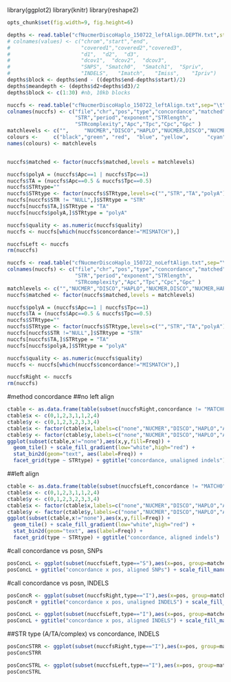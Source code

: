 library(ggplot2)
library(knitr)
library(reshape2)
```r
opts_chunk$set(fig.width=9, fig.height=6)
``` 

```r
depths <- read.table("cfNucmerDiscoHaplo_150722_leftAlign.DEPTH.txt",stringsAsFactors = F,sep='\t',header=T)
# colnames(values) <- c("chrom","start","end",
#                       "covered1","covered2","covered3",
#                       "d1",  "d2",  "d3",	
#                       "dcov1",  "dcov2",	"dcov3",
#                       "SNPS",	"Smatch0",	"Smatch1",	"Spriv",	
#                       "INDELS",	"Imatch",	"Imiss",	"Ipriv")
depths$block <- depths$end - ((depths$end-depths$start)/2)
depths$meandepth <- (depths$d2+depths$d3)/2
depths$block <- c(1:30) #nb, 10kb blocks

```

```r
nuccfs <- read.table("cfNucmerDiscoHaplo_150722_leftAlign.txt",sep="\t",stringsAsFactors = F)
colnames(nuccfs) <- c("file","chr","pos","type","concordance","matched","quality","length","alleles","complexity",
                      "STR","period","exponent","STRlength",
                      "STRcomplexity","Apc","Tpc","Cpc","Gpc" )
matchlevels <- c("",     "NUCMER","DISCO","HAPLO","NUCMER,DISCO","NUCMER,HAPLO","DISCO,HAPLO","NUCMER,DISCO,HAPLO")
colours <-     c("black","green", "red",  "blue", "yellow",      "cyan",        "magenta",     "white")
names(colours) <- matchlevels


nuccfs$matched <- factor(nuccfs$matched,levels = matchlevels)

nuccfs$polyA = (nuccfs$Apc==1 | nuccfs$Tpc==1)
nuccfs$TA = (nuccfs$Apc==0.5 & nuccfs$Tpc==0.5)
nuccfs$STRtype=""
nuccfs$STRtype <- factor(nuccfs$STRtype,levels=c("","STR","TA","polyA"))
nuccfs[nuccfs$STR != "NULL",]$STRtype = "STR"
nuccfs[nuccfs$TA,]$STRtype = "TA"
nuccfs[nuccfs$polyA,]$STRtype = "polyA"

nuccfs$quality <- as.numeric(nuccfs$quality)
nuccfs <- nuccfs[which(nuccfs$concordance!="MISMATCH"),]

nuccfsLeft <- nuccfs
rm(nuccfs)
``` 

```r
nuccfs <- read.table("cfNucmerDiscoHaplo_150722_noLeftAlign.txt",sep="\t",stringsAsFactors = F)
colnames(nuccfs) <- c("file","chr","pos","type","concordance","matched","quality","length","alleles","complexity",
                      "STR","period","exponent","STRlength",
                      "STRcomplexity","Apc","Tpc","Cpc","Gpc" )
matchlevels <- c("","NUCMER","DISCO","HAPLO","NUCMER,DISCO","NUCMER,HAPLO","DISCO,HAPLO","NUCMER,DISCO,HAPLO")
nuccfs$matched <- factor(nuccfs$matched,levels = matchlevels)

nuccfs$polyA = (nuccfs$Apc==1 | nuccfs$Tpc==1)
nuccfs$TA = (nuccfs$Apc==0.5 & nuccfs$Tpc==0.5)
nuccfs$STRtype=""
nuccfs$STRtype <- factor(nuccfs$STRtype,levels=c("","STR","TA","polyA"))
nuccfs[nuccfs$STR !="NULL",]$STRtype = "STR"
nuccfs[nuccfs$TA,]$STRtype = "TA"
nuccfs[nuccfs$polyA,]$STRtype = "polyA"

nuccfs$quality <- as.numeric(nuccfs$quality)
nuccfs <- nuccfs[which(nuccfs$concordance!="MISMATCH"),]

nuccfsRight <- nuccfs
rm(nuccfs)
``` 

#method concordance
##no left align
```r
ctable <- as.data.frame(table(subset(nuccfsRight,concordance != "MATCH0",c(matched,type,STRtype))))
ctable$x <- c(0,1,2,3,1,1,2,4)
ctable$y <- c(0,1,2,3,2,3,3,4)
ctable$x <- factor(ctable$x,labels=c("none","NUCMER","DISCO","HAPLO","ALL"))
ctable$y <- factor(ctable$y,labels=c("none","NUCMER","DISCO","HAPLO","ALL"))
ggplot(subset(ctable,x!="none"),aes(x,y,fill=Freq)) + 
  geom_tile() + scale_fill_gradient(low="white",high="red") +
  stat_bin2d(geom="text", aes(label=Freq)) +
  facet_grid(type ~ STRtype) + ggtitle("concordance, unaligned indels")
```
##left align
```r
ctable <- as.data.frame(table(subset(nuccfsLeft,concordance != "MATCH0",c(matched,type,STRtype))))
ctable$x <- c(0,1,2,3,1,1,2,4)
ctable$y <- c(0,1,2,3,2,3,3,4)
ctable$x <- factor(ctable$x,labels=c("none","NUCMER","DISCO","HAPLO","ALL"))
ctable$y <- factor(ctable$y,labels=c("none","NUCMER","DISCO","HAPLO","ALL"))
ggplot(subset(ctable,x!="none"),aes(x,y,fill=Freq)) + 
  geom_tile() + scale_fill_gradient(low="white",high="red") +
  stat_bin2d(geom="text", aes(label=Freq)) +
  facet_grid(type ~ STRtype) + ggtitle("concordance, aligned indels")
```

#call concordance vs posn, SNPs
```r
posConcL <- ggplot(subset(nuccfsLeft,type=="S"),aes(x=pos, group=matched, fill=matched)) + geom_histogram(binwidth=10000)
posConcL + ggtitle("concordance x pos, aligned SNPs") + scale_fill_manual(values = colours)
```
#call concordance vs posn, INDELS
```r
posConcR <- ggplot(subset(nuccfsRight,type=="I"),aes(x=pos, group=matched, fill=matched)) + geom_histogram(binwidth=10000)
posConcR + ggtitle("concordance x pos, unaligned INDELS") + scale_fill_manual(values = colours)

posConcL <- ggplot(subset(nuccfsLeft,type=="I"),aes(x=pos, group=matched, fill=matched)) + geom_histogram(binwidth=10000)
posConcL + ggtitle("concordance x pos, aligned INDELS") + scale_fill_manual(values = colours)
```
##STR type (A/TA/complex) vs concordance, INDELS
```r
posConcSTRR <- ggplot(subset(nuccfsRight,type=="I"),aes(x=pos, group=matched, fill=matched)) + geom_histogram(binwidth=10000)  + facet_grid(STRtype ~ .,scales="free_y") + ggtitle("STR type x pos, unaligned INDELS") + scale_fill_manual(values = colours)
posConcSTRR

posConcSTRL <- ggplot(subset(nuccfsLeft,type=="I"),aes(x=pos, group=matched, fill=matched)) + geom_histogram(binwidth=10000)  + facet_grid(STRtype ~ .,scales="free_y") + ggtitle("STR type x pos, aligned INDELS") + scale_fill_manual(values = colours)
posConcSTRL
```

